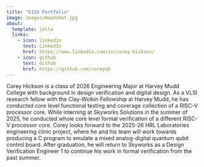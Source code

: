 ```yaml
---
title: "E155 Portfolio"
image: images/Headshot.jpg
about:
  template: jolla
  links:
    - icon: linkedin
      text: LinkedIn
      href: https://www.linkedin.com/in/corey-hickson/
    - icon: github
      text: Github
      href: https://github.com/coreyqh
---
```


Corey Hickson is a class of 2026 Engineering Major at Harvey Mudd College with background in design
verification and digital design. As a VLSI research fellow with the Clay-Wolkin Fellowship at
Harvey Mudd, he has conducted core level functional testing and coverage collection of a RISC-V
processor core. While interning at Skyworks Solutions in the summer of 2025, he conducted whole core
level formal verification of a different RISC-V processor core. Corey looks forward to the 2025-26 
HRL Laboratories engineering clinic project, where he and his team will work towards producing a C
program to emulate a mixed analog-digital quantum qubit control board. After graduation, he will
return to Skyworks as a Design Verification Engineer 1 to continue his work in formal verification from
the past summer. 
